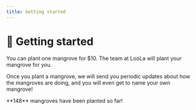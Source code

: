 ```yaml
---
title: Getting started
---
```



# 🤩 Getting started

You can plant one mangrove for $10. The team at LooLa will plant your mangrove for you.

Once you plant a mangrove, we will send you periodic updates about how the mangroves are doing, and you will even get to name your own mangrove!

<Callout emoji="🔥">
  **148** mangroves have been planted so far!
</Callout>